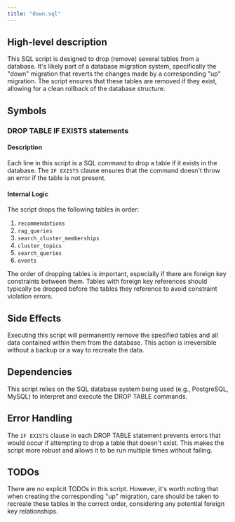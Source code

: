 ```yaml
---
title: "down.sql"
---
```


## High-level description
This SQL script is designed to drop (remove) several tables from a database. It's likely part of a database migration system, specifically the "down" migration that reverts the changes made by a corresponding "up" migration. The script ensures that these tables are removed if they exist, allowing for a clean rollback of the database structure.

## Symbols

### DROP TABLE IF EXISTS statements
#### Description
Each line in this script is a SQL command to drop a table if it exists in the database. The `IF EXISTS` clause ensures that the command doesn't throw an error if the table is not present.

#### Internal Logic
The script drops the following tables in order:
1. `recommendations`
2. `rag_queries`
3. `search_cluster_memberships`
4. `cluster_topics`
5. `search_queries`
6. `events`

The order of dropping tables is important, especially if there are foreign key constraints between them. Tables with foreign key references should typically be dropped before the tables they reference to avoid constraint violation errors.

## Side Effects
Executing this script will permanently remove the specified tables and all data contained within them from the database. This action is irreversible without a backup or a way to recreate the data.

## Dependencies
This script relies on the SQL database system being used (e.g., PostgreSQL, MySQL) to interpret and execute the DROP TABLE commands.

## Error Handling
The `IF EXISTS` clause in each DROP TABLE statement prevents errors that would occur if attempting to drop a table that doesn't exist. This makes the script more robust and allows it to be run multiple times without failing.

## TODOs
There are no explicit TODOs in this script. However, it's worth noting that when creating the corresponding "up" migration, care should be taken to recreate these tables in the correct order, considering any potential foreign key relationships.